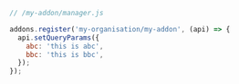 ```js
// /my-addon/manager.js

addons.register('my-organisation/my-addon', (api) => {
  api.setQueryParams({
    abc: 'this is abc',
    bbc: 'this is bbc',
  });
});
```